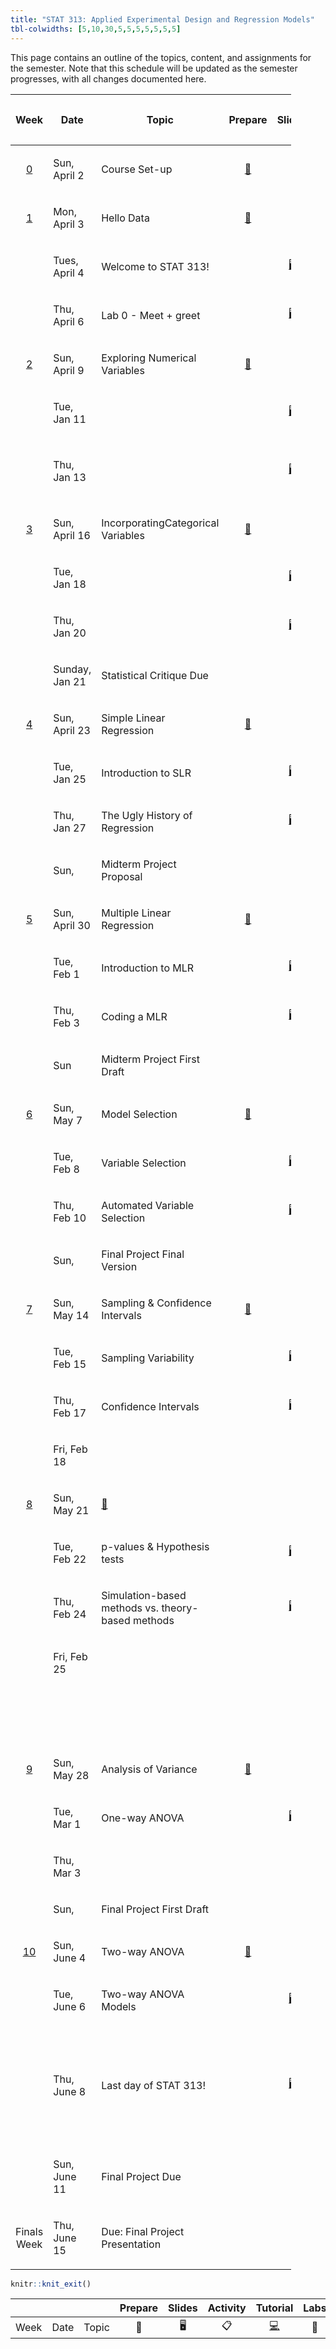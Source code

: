 ```yaml
---
title: "STAT 313: Applied Experimental Design and Regression Models"
tbl-colwidths: [5,10,30,5,5,5,5,5,5,5]
---
```


This page contains an outline of the topics, content, and assignments for the semester. Note that this schedule will be updated as the semester progresses, with all changes documented here.

::: column-screen-inset-right
<table style="width:89%;">
<colgroup>
<col style="width: 8%" />
<col style="width: 8%" />
<col style="width: 8%" />
<col style="width: 8%" />
<col style="width: 8%" />
<col style="width: 8%" />
<col style="width: 8%" />
<col style="width: 8%" />
<col style="width: 8%" />
<col style="width: 8%" />
</colgroup>
<thead>
<tr class="header">
<th style="text-align: center;"><p>Week</p></th>
<th><p>Date</p></th>
<th><p>Topic</p></th>
<th style="text-align: center;"><p>Prepare</p></th>
<th style="text-align: center;"><p>Slides</p></th>
<th style="text-align: center;"><p>Class Activity</p></th>
<th><p>R Tutorial</p></th>
<th style="text-align: center;"><p>Lab</p></th>
<th><p>Critique</p></th>
<th style="text-align: center;"><p>Project</p></th>
</tr>
</thead>
<tbody>
<tr class="odd">
<td style="text-align: center;"><p><a href="/weeeks/week-0.html">0</a></p></td>
<td><p>Sun, April 2</p></td>
<td><p>Course Set-up</p></td>
<td style="text-align: center;"><p><a href="/weeks/week-0.html"><span class="emoji" data-emoji="book">📖</span></a></p></td>
<td style="text-align: center;"></td>
<td style="text-align: center;"></td>
<td></td>
<td style="text-align: center;"></td>
<td></td>
<td style="text-align: center;"></td>
</tr>
<tr class="even">
<td style="text-align: center;"><p><a href="/weeks/week-1.html">1</a></p></td>
<td><p>Mon, April 3</p></td>
<td><p>Hello Data</p></td>
<td style="text-align: center;"><p><a href="/weeks/week-1.html"><span class="emoji" data-emoji="book">📖</span></a></p></td>
<td style="text-align: center;"></td>
<td style="text-align: center;"></td>
<td></td>
<td style="text-align: center;"></td>
<td></td>
<td style="text-align: center;"></td>
</tr>
<tr class="odd">
<td style="text-align: center;"></td>
<td><p>Tues, April 4</p></td>
<td><p>Welcome to STAT 313!</p></td>
<td style="text-align: center;"></td>
<td style="text-align: center;"><p><a href="slides/week1-day1.html" title="Lecture slides"><span class="emoji" data-emoji="desktop_computer">🖥️</span></a></p></td>
<td style="text-align: center;"></td>
<td></td>
<td style="text-align: center;"></td>
<td></td>
<td style="text-align: center;"></td>
</tr>
<tr class="even">
<td style="text-align: center;"></td>
<td><p>Thu, April 6</p></td>
<td><p>Lab 0 - Meet + greet</p></td>
<td style="text-align: center;"></td>
<td style="text-align: center;"><p><a href="/slides/lec-1.html" title="Lab slides"><span class="emoji" data-emoji="desktop_computer">🖥️</span></a></p></td>
<td style="text-align: center;"></td>
<td><p><a href="https://openintro.shinyapps.io/ims-01-data-01/#section-welcome" title="R Tutorial"><span class="emoji" data-emoji="computer">💻</span></a></p></td>
<td style="text-align: center;"><p><a href="/labs/lab-1.html" title="Lab instructions"><span class="emoji" data-emoji="microscope">🔬</span></a></p></td>
<td></td>
<td style="text-align: center;"></td>
</tr>
<tr class="odd">
<td style="text-align: center;"><p><a href="/weeks/week-2.html">2</a></p></td>
<td><p>Sun, April 9 </p></td>
<td><p>Exploring Numerical Variables</p></td>
<td style="text-align: center;"><p><a href="/weeks/week-2.html"><span class="emoji" data-emoji="book">📖</span></a></p></td>
<td style="text-align: center;"></td>
<td style="text-align: center;"></td>
<td></td>
<td style="text-align: center;"></td>
<td></td>
<td style="text-align: center;"></td>
</tr>
<tr class="even">
<td style="text-align: center;"></td>
<td><p>Tue, Jan 11</p></td>
<td></td>
<td style="text-align: center;"></td>
<td style="text-align: center;"><p><a href="/slides/week2-day1.html" title="Lecture slides"><span class="emoji" data-emoji="desktop_computer">🖥️</span></a></p></td>
<td style="text-align: center;"></td>
<td></td>
<td style="text-align: center;"></td>
<td></td>
<td style="text-align: center;"></td>
</tr>
<tr class="odd">
<td style="text-align: center;"></td>
<td><p>Thu, Jan 13</p></td>
<td></td>
<td style="text-align: center;"></td>
<td style="text-align: center;"><p><a href="/slides/week2-day2.html" title="Lab slides"><span class="emoji" data-emoji="desktop_computer">🖥️</span></a></p></td>
<td style="text-align: center;"></td>
<td><p><a href="https://openintro.shinyapps.io/ims-02-explore-02/" title="R Tutorial #1"><span class="emoji" data-emoji="computer">💻</span> #1</a></p>
<p><a href="https://openintro.shinyapps.io/ims-02-explore-03/" title="R Tutorial #2"><span class="emoji" data-emoji="computer">💻</span> #2</a></p></td>
<td style="text-align: center;"><p><a href="/labs/lab-2.html" title="Lab instructions"><span class="emoji" data-emoji="microscope">🔬</span></a></p></td>
<td></td>
<td style="text-align: center;"></td>
</tr>
<tr class="even">
<td style="text-align: center;"><p><a href="/weeks/week-3.html">3</a></p></td>
<td><p>Sun, April 16</p></td>
<td><p>IncorporatingCategorical Variables</p></td>
<td style="text-align: center;"><p><a href="/weeks/week-3.html"><span class="emoji" data-emoji="book">📖</span></a></p></td>
<td style="text-align: center;"></td>
<td style="text-align: center;"></td>
<td></td>
<td style="text-align: center;"></td>
<td></td>
<td style="text-align: center;"></td>
</tr>
<tr class="odd">
<td style="text-align: center;"></td>
<td><p>Tue, Jan 18</p></td>
<td></td>
<td style="text-align: center;"></td>
<td style="text-align: center;"><p><a href="/slides/week3-day1.html" title="Lecture slides"><span class="emoji" data-emoji="desktop_computer">🖥️</span></a></p></td>
<td style="text-align: center;"></td>
<td></td>
<td style="text-align: center;"></td>
<td></td>
<td style="text-align: center;"></td>
</tr>
<tr class="even">
<td style="text-align: center;"></td>
<td><p>Thu, Jan 20</p></td>
<td></td>
<td style="text-align: center;"></td>
<td style="text-align: center;"><p><a href="/slides/week3-day2.html" title="Lab slides"><span class="emoji" data-emoji="desktop_computer">🖥️</span></a></p></td>
<td style="text-align: center;"></td>
<td></td>
<td style="text-align: center;"><p><a href="/labs/lab-3.html" title="Lab instructions"><span class="emoji" data-emoji="microscope">🔬</span></a></p></td>
<td></td>
<td style="text-align: center;"></td>
</tr>
<tr class="odd">
<td style="text-align: center;"></td>
<td><p>Sunday, Jan 21</p></td>
<td><p>Statistical Critique Due</p></td>
<td style="text-align: center;"></td>
<td style="text-align: center;"></td>
<td style="text-align: center;"></td>
<td></td>
<td style="text-align: center;"></td>
<td><p><a href="/critique/critique-1.html"><span class="emoji" data-emoji="art">🎨</span></a></p></td>
<td style="text-align: center;"></td>
</tr>
<tr class="even">
<td style="text-align: center;"><p><a href="/weeks/week-4.html">4</a></p></td>
<td><p>Sun, April 23</p></td>
<td><p>Simple Linear Regression</p></td>
<td style="text-align: center;"><p><a href="/weeks/week-4.html#prepare"><span class="emoji" data-emoji="book">📖</span></a></p></td>
<td style="text-align: center;"></td>
<td style="text-align: center;"></td>
<td></td>
<td style="text-align: center;"></td>
<td></td>
<td style="text-align: center;"></td>
</tr>
<tr class="odd">
<td style="text-align: center;"></td>
<td><p>Tue, Jan 25</p></td>
<td><p>Introduction to SLR</p></td>
<td style="text-align: center;"></td>
<td style="text-align: center;"><p><a href="/slides/week4-day1.html" title="Lecture slides"><span class="emoji" data-emoji="desktop_computer">🖥️</span></a></p></td>
<td style="text-align: center;"></td>
<td></td>
<td style="text-align: center;"></td>
<td></td>
<td style="text-align: center;"></td>
</tr>
<tr class="even">
<td style="text-align: center;"></td>
<td><p>Thu, Jan 27</p></td>
<td><p>The Ugly History of Regression</p></td>
<td style="text-align: center;"></td>
<td style="text-align: center;"><p><a href="/slides/week4-day2.html" title="Lab slides"><span class="emoji" data-emoji="desktop_computer">🖥️</span></a></p></td>
<td style="text-align: center;"></td>
<td></td>
<td style="text-align: center;"><p><a href="/labs/lab-4.html" title="Lab instructions"><span class="emoji" data-emoji="microscope">🔬</span></a></p></td>
<td></td>
<td style="text-align: center;"></td>
</tr>
<tr class="odd">
<td style="text-align: center;"></td>
<td><p>Sun, </p></td>
<td><p>Midterm Project Proposal</p></td>
<td style="text-align: center;"></td>
<td style="text-align: center;"></td>
<td style="text-align: center;"></td>
<td></td>
<td style="text-align: center;"></td>
<td></td>
<td style="text-align: center;"><p><a href="/project/midterm-project.html"><span class="emoji" data-emoji="file_folder">📁</span></a></p></td>
</tr>
<tr class="even">
<td style="text-align: center;"><p><a href="/weeks/week-5.html">5</a></p></td>
<td><p>Sun, April 30</p></td>
<td><p>Multiple Linear Regression</p></td>
<td style="text-align: center;"><p><a href="/weeks/week-5.html"><span class="emoji" data-emoji="book">📖</span></a></p></td>
<td style="text-align: center;"></td>
<td style="text-align: center;"></td>
<td></td>
<td style="text-align: center;"></td>
<td></td>
<td style="text-align: center;"></td>
</tr>
<tr class="odd">
<td style="text-align: center;"></td>
<td><p>Tue, Feb 1</p></td>
<td><p>Introduction to MLR</p></td>
<td style="text-align: center;"></td>
<td style="text-align: center;"><p><a href="/slides/week5-day1.html" title="Lecture slides"><span class="emoji" data-emoji="desktop_computer">🖥️</span></a></p></td>
<td style="text-align: center;"></td>
<td></td>
<td style="text-align: center;"></td>
<td></td>
<td style="text-align: center;"></td>
</tr>
<tr class="even">
<td style="text-align: center;"></td>
<td><p>Thu, Feb 3</p></td>
<td><p>Coding a MLR</p></td>
<td style="text-align: center;"></td>
<td style="text-align: center;"><p><a href="/slides/week5-day2.html" title="Lab slides"><span class="emoji" data-emoji="desktop_computer">🖥️</span></a></p></td>
<td style="text-align: center;"><p><a href="/activity/week-5-model-justification.qmd" title="Application exercise"><span class="emoji" data-emoji="clipboard">📋</span></a></p></td>
<td></td>
<td style="text-align: center;"></td>
<td></td>
<td style="text-align: center;"></td>
</tr>
<tr class="odd">
<td style="text-align: center;"></td>
<td><p>Sun</p></td>
<td><p>Midterm Project First Draft</p></td>
<td style="text-align: center;"></td>
<td style="text-align: center;"></td>
<td style="text-align: center;"></td>
<td></td>
<td style="text-align: center;"></td>
<td></td>
<td style="text-align: center;"><p><a href="/projects/midterm-project-directions.html"><span class="emoji" data-emoji="file_folder">📁</span></a></p></td>
</tr>
<tr class="even">
<td style="text-align: center;"><p><a href="/weeks/week-6.html">6</a></p></td>
<td><p>Sun, May 7</p></td>
<td><p>Model Selection</p></td>
<td style="text-align: center;"><p><a href="/weeks/week-6.html"><span class="emoji" data-emoji="book">📖</span></a></p></td>
<td style="text-align: center;"></td>
<td style="text-align: center;"></td>
<td></td>
<td style="text-align: center;"></td>
<td></td>
<td style="text-align: center;"><p><a href="/projects/midterm-project-help/model-selection.html"><span class="emoji" data-emoji="file_folder">📁</span></a></p></td>
</tr>
<tr class="odd">
<td style="text-align: center;"></td>
<td><p>Tue, Feb 8</p></td>
<td><p>Variable Selection</p></td>
<td style="text-align: center;"></td>
<td style="text-align: center;"><p><a href="week6-day1.html" title="Lecture slides"><span class="emoji" data-emoji="desktop_computer">🖥️</span></a></p></td>
<td style="text-align: center;"><p><a href="/activity/week-6-penguins-model-selection.html" title="Application exercise"><span class="emoji" data-emoji="clipboard">📋</span></a></p></td>
<td></td>
<td style="text-align: center;"></td>
<td></td>
<td style="text-align: center;"></td>
</tr>
<tr class="even">
<td style="text-align: center;"></td>
<td><p>Thu, Feb 10</p></td>
<td><p>Automated Variable Selection</p></td>
<td style="text-align: center;"></td>
<td style="text-align: center;"><p><a href="/slides/week6-day2.html" title="Lab slides"><span class="emoji" data-emoji="desktop_computer">🖥️</span></a></p></td>
<td style="text-align: center;"></td>
<td></td>
<td style="text-align: center;"><p><a href="/labs/lab-6.html"><span class="emoji" data-emoji="microscope">🔬</span></a></p></td>
<td></td>
<td style="text-align: center;"></td>
</tr>
<tr class="odd">
<td style="text-align: center;"></td>
<td><p>Sun,</p></td>
<td><p>Final Project Final Version</p></td>
<td style="text-align: center;"></td>
<td style="text-align: center;"></td>
<td style="text-align: center;"></td>
<td></td>
<td style="text-align: center;"></td>
<td></td>
<td style="text-align: center;"><p><a href="/projects/midterm-project-directions.html"><span class="emoji" data-emoji="file_folder">📁</span></a></p></td>
</tr>
<tr class="even">
<td style="text-align: center;"><p><a href="/weeks/week-7.html">7</a></p></td>
<td><p>Sun, May 14</p></td>
<td><p>Sampling &amp; Confidence Intervals</p></td>
<td style="text-align: center;"><p><a href="/weeks/week-7.html"><span class="emoji" data-emoji="book">📖</span></a></p></td>
<td style="text-align: center;"></td>
<td style="text-align: center;"></td>
<td></td>
<td style="text-align: center;"></td>
<td></td>
<td style="text-align: center;"><p><a href="https://sta210-s22.github.io/website/project-description.html#topic-ideas"><span class="emoji" data-emoji="open_file_folder">📂</span></a></p></td>
</tr>
<tr class="odd">
<td style="text-align: center;"></td>
<td><p>Tue, Feb 15</p></td>
<td><p>Sampling Variability</p></td>
<td style="text-align: center;"></td>
<td style="text-align: center;"><p><a href="/slides/week7-day1.html" title="Lecture slides"><span class="emoji" data-emoji="desktop_computer">🖥️</span></a></p></td>
<td style="text-align: center;"><p><a href="/activity/week-7-sampling-activity.html" title="Application exercise"><span class="emoji" data-emoji="clipboard">📋</span></a></p></td>
<td></td>
<td style="text-align: center;"></td>
<td></td>
<td style="text-align: center;"></td>
</tr>
<tr class="even">
<td style="text-align: center;"></td>
<td><p>Thu, Feb 17</p></td>
<td><p>Confidence Intervals</p></td>
<td style="text-align: center;"></td>
<td style="text-align: center;"><p><a href="/slides/week7-day2.html" title="Lecture slides"><span class="emoji" data-emoji="desktop_computer">🖥️</span></a></p></td>
<td style="text-align: center;"></td>
<td><p><a href="/tutorial/infer-CI-tutorial.html"><span class="emoji" data-emoji="computer">💻</span></a></p></td>
<td style="text-align: center;"><p><a href="/labs/lab-7.html"><span class="emoji" data-emoji="microscope">🔬</span></a></p></td>
<td></td>
<td style="text-align: center;"></td>
</tr>
<tr class="odd">
<td style="text-align: center;"></td>
<td><p>Fri, Feb 18</p></td>
<td></td>
<td style="text-align: center;"></td>
<td style="text-align: center;"></td>
<td style="text-align: center;"></td>
<td></td>
<td style="text-align: center;"></td>
<td></td>
<td style="text-align: center;"><p><a href="https://sta210-s22.github.io/website/project-description.html#topic-ideas"><span class="emoji" data-emoji="open_file_folder">📂</span></a></p></td>
</tr>
<tr class="even">
<td style="text-align: center;"><p><a href="/weeks/week-8.html">8</a></p></td>
<td><p>Sun, May 21</p></td>
<td><p><a href="/weeks/week-8.html#prepare"><span class="emoji" data-emoji="book">📖</span></a></p></td>
<td style="text-align: center;"></td>
<td style="text-align: center;"></td>
<td style="text-align: center;"></td>
<td></td>
<td style="text-align: center;"></td>
<td></td>
<td style="text-align: center;"></td>
</tr>
<tr class="odd">
<td style="text-align: center;"></td>
<td><p>Tue, Feb 22</p></td>
<td><p>p-values &amp; Hypothesis tests</p></td>
<td style="text-align: center;"></td>
<td style="text-align: center;"><p><a href="/slides/week8-day1.html" title="Lecture slides"><span class="emoji" data-emoji="desktop_computer">🖥️</span></a></p></td>
<td style="text-align: center;"></td>
<td></td>
<td style="text-align: center;"></td>
<td></td>
<td style="text-align: center;"></td>
</tr>
<tr class="even">
<td style="text-align: center;"></td>
<td><p>Thu, Feb 24</p></td>
<td><p>Simulation-based methods vs. theory-based methods</p></td>
<td style="text-align: center;"></td>
<td style="text-align: center;"><p><a href="/slides/week8-day2.html" title="Lecture slides"><span class="emoji" data-emoji="desktop_computer">🖥️</span></a></p></td>
<td style="text-align: center;"></td>
<td></td>
<td style="text-align: center;"><p><a href="/labs/lab-8.html"><span class="emoji" data-emoji="microscope">🔬</span></a></p></td>
<td></td>
<td style="text-align: center;"></td>
</tr>
<tr class="odd">
<td style="text-align: center;"></td>
<td><p>Fri, Feb 25</p></td>
<td></td>
<td style="text-align: center;"></td>
<td style="text-align: center;"></td>
<td style="text-align: center;"></td>
<td></td>
<td style="text-align: center;"></td>
<td></td>
<td style="text-align: center;"></td>
</tr>
<tr class="even">
<td style="text-align: center;"></td>
<td></td>
<td></td>
<td style="text-align: center;"></td>
<td style="text-align: center;"></td>
<td style="text-align: center;"></td>
<td></td>
<td style="text-align: center;"><p><a href="/labs/lab-4.html" title="Lab instructions"><span class="emoji" data-emoji="computer">💻</span></a> <a href="https://sakai.duke.edu/access/content/group/779c3ebe-3b88-4bcc-bd01-1813e8396a23/lab-4-key.pdf"><span class="emoji" data-emoji="old_key">🗝️</span></a></p></td>
<td></td>
<td style="text-align: center;"></td>
</tr>
<tr class="odd">
<td style="text-align: center;"><p><a href="/weeks/week-9.html">9</a></p></td>
<td><p>Sun, May 28</p></td>
<td><p>Analysis of Variance</p></td>
<td style="text-align: center;"><p><a href="/weeks/week-9.html#prepare"><span class="emoji" data-emoji="book">📖</span></a></p></td>
<td style="text-align: center;"></td>
<td style="text-align: center;"></td>
<td></td>
<td style="text-align: center;"></td>
<td></td>
<td style="text-align: center;"></td>
</tr>
<tr class="even">
<td style="text-align: center;"></td>
<td><p>Tue, Mar 1</p></td>
<td><p>One-way ANOVA</p></td>
<td style="text-align: center;"></td>
<td style="text-align: center;"><p><a href="/slides/week9-day1.html" title="Lecture slides"><span class="emoji" data-emoji="desktop_computer">🖥️</span></a></p></td>
<td style="text-align: center;"></td>
<td></td>
<td style="text-align: center;"></td>
<td></td>
<td style="text-align: center;"></td>
</tr>
<tr class="odd">
<td style="text-align: center;"></td>
<td><p>Thu, Mar 3</p></td>
<td></td>
<td style="text-align: center;"></td>
<td style="text-align: center;"></td>
<td style="text-align: center;"></td>
<td></td>
<td style="text-align: center;"><p><a href="/labs/lab-9.html"><span class="emoji" data-emoji="microscope">🔬</span></a></p></td>
<td></td>
<td style="text-align: center;"></td>
</tr>
<tr class="even">
<td style="text-align: center;"></td>
<td><p>Sun, </p></td>
<td><p>Final Project First Draft</p></td>
<td style="text-align: center;"></td>
<td style="text-align: center;"></td>
<td style="text-align: center;"></td>
<td></td>
<td style="text-align: center;"></td>
<td></td>
<td style="text-align: center;"><p><a href="/projects/final-project-directions.html"><span class="emoji" data-emoji="open_file_folder">📂</span></a></p></td>
</tr>
<tr class="odd">
<td style="text-align: center;"><p><a href="/weeks/week-10.html">10</a></p></td>
<td><p>Sun, June 4</p></td>
<td><p>Two-way ANOVA</p></td>
<td style="text-align: center;"><p><a href="/weeks/week-10.html"><span class="emoji" data-emoji="book">📖</span></a></p></td>
<td style="text-align: center;"></td>
<td style="text-align: center;"></td>
<td><p><a href="/tutorial/week-10.html"><span class="emoji" data-emoji="computer">💻</span></a></p></td>
<td style="text-align: center;"></td>
<td></td>
<td style="text-align: center;"></td>
</tr>
<tr class="even">
<td style="text-align: center;"></td>
<td><p>Tue, June 6</p></td>
<td><p>Two-way ANOVA Models</p></td>
<td style="text-align: center;"></td>
<td style="text-align: center;"><p><a href="/slides/week10-day1.html" title="Lecture slides"><span class="emoji" data-emoji="desktop_computer">🖥️</span></a></p></td>
<td style="text-align: center;"><p><a href="/projects/final-project-help/twa-model-selection-process.html" title="Application exercise"><span class="emoji" data-emoji="clipboard">📋</span></a></p></td>
<td></td>
<td style="text-align: center;"></td>
<td></td>
<td style="text-align: center;"></td>
</tr>
<tr class="odd">
<td style="text-align: center;"></td>
<td><p>Thu, June 8</p></td>
<td><p>Last day of STAT 313!</p></td>
<td style="text-align: center;"></td>
<td style="text-align: center;"><p><a href="/slides/week10-day2.html" title="Lecture slides"><span class="emoji" data-emoji="desktop_computer">🖥️</span></a></p></td>
<td style="text-align: center;"></td>
<td></td>
<td style="text-align: center;"></td>
<td></td>
<td style="text-align: center;"><p><a href="/projects/final-project-help/assess-independence.html">🤷🏻‍<span class="emoji" data-emoji="female_sign">♀️</span> How do I assess independence?</a></p>
<p>Reminder: <a href="/projects/final-project-help/no-gos.html">things that dont belong in your report</a></p></td>
</tr>
<tr class="even">
<td style="text-align: center;"></td>
<td><p>Sun, June 11</p></td>
<td><p>Final Project Due</p></td>
<td style="text-align: center;"></td>
<td style="text-align: center;"></td>
<td style="text-align: center;"></td>
<td></td>
<td style="text-align: center;"></td>
<td></td>
<td style="text-align: center;"><p><a href="/projects/final-project-grading-guide.html"><span class="emoji" data-emoji="open_file_folder">📂</span></a></p></td>
</tr>
<tr class="odd">
<td style="text-align: center;"><p>Finals Week</p></td>
<td><p>Thu, June 15 </p></td>
<td><p>Due: Final Project Presentation</p></td>
<td style="text-align: center;"></td>
<td style="text-align: center;"></td>
<td style="text-align: center;"></td>
<td></td>
<td style="text-align: center;"></td>
<td></td>
<td style="text-align: center;"><p><a href="/projects/final-presentations/presentation-instructions.html">📽</a></p></td>
</tr>
</tbody>
</table>
:::

```r
knitr::knit_exit()
```

|      |      |       | Prepare | Slides | Activity |                                                  Tutorial                                                  | Labs | Critique | Project |
|--------|--------|--------|:------:|:------:|:------:|:------:|:------:|:------:|:------:|
| Week | Date | Topic |   📖    |   🖥️   |    📋    | [💻](https://sakai.duke.edu/samigo-app/servlet/Login?id=6fa7ebf3-01af-42a6-91ba-3e813d3901221641094171786) |  🔬  |    🎨    |   📂    |
